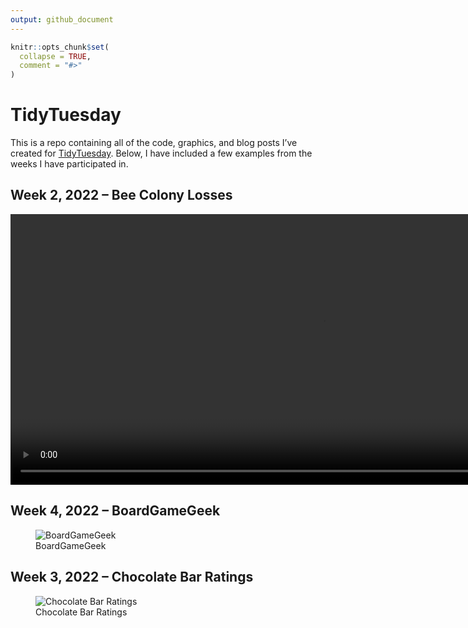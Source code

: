 ```yaml
---
output: github_document
---
```


<!-- README.md is generated from README.Rmd. Please edit that file -->

```r
knitr::opts_chunk$set(
  collapse = TRUE,
  comment = "#>"
)
```

# TidyTuesday


This is a repo containing all of the code, graphics, and blog posts I've created for <a href="https://github.com/rfordatascience/tidytuesday">TidyTuesday</a>.
Below, I have included a few examples from the weeks I have participated in.

## Week 2, 2022 -- Bee Colony Losses
<video width="1000" height="433" autoplay loop>
  <source src="2022-01-11-colony/colony.mp4" type="video/mp4">
</video>

## Week 4, 2022 -- BoardGameGeek
![BoardGameGeek](2022-01-25-boardgames/boardgames.png)

## Week 3, 2022 -- Chocolate Bar Ratings
![Chocolate Bar Ratings](2022-01-18-chocolate/chocolate.png)





